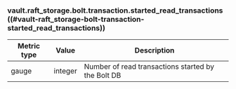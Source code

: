 ### vault.raft_storage.bolt.transaction.started_read_transactions ((#vault-raft_storage-bolt-transaction-started_read_transactions))

Metric type | Value   | Description
----------- | ------- | -----------
gauge       | integer | Number of read transactions started by the Bolt DB